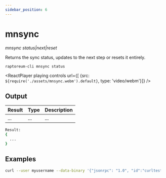 ```yaml
---
sidebar_position: 6
---
```


# mnsync

*mnsync status|next|reset*

Returns the sync status, updates to the next step or resets it entirely.

`raptoreum-cli mnsync status`

<ReactPlayer playing controls url={[
    {src: `${require('./assets/mnsync.webm').default}`, type: 'video/webm'}]} />


## Output

| Result | Type | Description |
|--|--|--|
| ... | ... | ... |

```bash
Result:
{
  ...
}
```

## Examples

```bash
curl --user myusername --data-binary '{"jsonrpc": "1.0", "id":"curltest", "method": "mnsync", "params": ["status"] }' -H 'content-type: text/plain;' http://127.0.0.1:9998/
```


